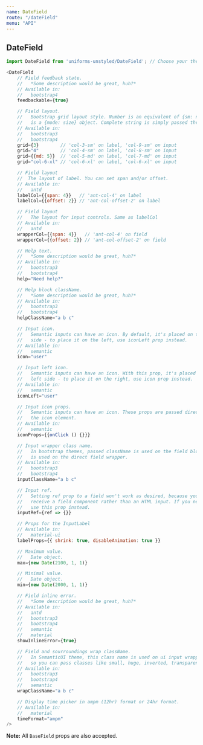 ```yaml
---
name: DateField
route: "/dateField"
menu: "API"
---
```

## DateField

```js
import DateField from 'uniforms-unstyled/DateField'; // Choose your theme package.

<DateField
    // Field feedback state.
    //   *Some description would be great, huh?*
    // Available in:
    //   bootstrap4
    feedbackable={true}

    // Field layout.
    //   Bootstrap grid layout style. Number is an equivalent of {sm: n}. Object
    //   is a {mode: size} object. Complete string is simply passed through.
    // Available in:
    //   bootstrap3
    //   bootstrap4
    grid={3}        // 'col-3-sm' on label, 'col-9-sm' on input
    grid="4"        // 'col-4-sm' on label, 'col-8-sm' on input
    grid={{md: 5}}  // 'col-5-md' on label, 'col-7-md' on input
    grid="col-6-xl" // 'col-6-xl' on label, 'col-6-xl' on input

    // Field layout
    //  The layout of label. You can set span and/or offset.
    // Available in:
    //   antd
    labelCol={{span: 4}}   // 'ant-col-4' on label
    labelCol={{offset: 2}} // 'ant-col-offset-2' on label

    // Field layout
    //   The layout for input controls. Same as labelCol
    // Available in:
    //   antd
    wrapperCol={{span: 4}}   // 'ant-col-4' on field
    wrapperCol={{offset: 2}} // 'ant-col-offset-2' on field

    // Help text.
    //   *Some description would be great, huh?*
    // Available in:
    //   bootstrap3
    //   bootstrap4
    help="Need help?"

    // Help block className.
    //   *Some description would be great, huh?*
    // Available in:
    //   bootstrap3
    //   bootstrap4
    helpClassName="a b c"

    // Input icon.
    //   Semantic inputs can have an icon. By default, it's placed on the right
    //   side - to place it on the left, use iconLeft prop instead.
    // Available in:
    //   semantic
    icon="user"

    // Input left icon.
    //   Semantic inputs can have an icon. With this prop, it's placed on the
    //   left side - to place it on the right, use icon prop instead.
    // Available in:
    //   semantic
    iconLeft="user"

    // Input icon props.
    //   Semantic inputs can have an icon. These props are passed directly to
    //   the icon element.
    // Available in:
    //   semantic
    iconProps={{onClick () {}}}

    // Input wrapper class name.
    //   In bootstrap themes, passed className is used on the field block. This
    //   is used on the direct field wrapper.
    // Available in:
    //   bootstrap3
    //   bootstrap4
    inputClassName="a b c"

    // Input ref.
    //   Setting ref prop to a field won't work as desired, because you'll
    //   receive a field component rather than an HTML input. If you need an input ref,
    //   use this prop instead.
    inputRef={ref => {}}

    // Props for the InputLabel
    // Available in:
    //   material-ui
    labelProps={{ shrink: true, disableAnimation: true }}

    // Maximum value.
    //   Date object.
    max={new Date(2100, 1, 1)}

    // Minimal value.
    //   Date object.
    min={new Date(2000, 1, 1)}

    // Field inline error.
    //   *Some description would be great, huh?*
    // Available in:
    //   antd
    //   bootstrap3
    //   bootstrap4
    //   semantic
    //   material
    showInlineError={true}

    // Field and sourroundings wrap className.
    //   In SemanticUI theme, this class name is used on ui input wrapper,
    //   so you can pass classes like small, huge, inverted, transparent etc.
    // Available in:
    //   bootstrap3
    //   bootstrap4
    //   semantic
    wrapClassName="a b c"

    // Display time picker in ampm (12hr) format or 24hr format.
    // Available in:
    //   material
    timeFormat="ampm"
/>
```

**Note:** All `BaseField` props are also accepted.
